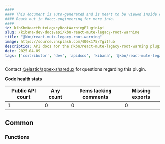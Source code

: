 ```yaml
---
####
#### This document is auto-generated and is meant to be viewed inside our experimental, new docs system.
#### Reach out in #docs-engineering for more info.
####
id: kibKbnReactMuteLegacyRootWarningPluginApi
slug: /kibana-dev-docs/api/kbn-react-mute-legacy-root-warning
title: "@kbn/react-mute-legacy-root-warning"
image: https://source.unsplash.com/400x175/?github
description: API docs for the @kbn/react-mute-legacy-root-warning plugin
date: 2025-04-09
tags: ['contributor', 'dev', 'apidocs', 'kibana', '@kbn/react-mute-legacy-root-warning']
---
```




Contact [@elastic/appex-sharedux](https://github.com/orgs/elastic/teams/appex-sharedux) for questions regarding this plugin.

**Code health stats**

| Public API count  | Any count | Items lacking comments | Missing exports |
|-------------------|-----------|------------------------|-----------------|
| 1 | 0 | 0 | 0 |

## Common

### Functions
<DocDefinitionList data={kbnReactMuteLegacyRootWarningObj.common.functions}/>

